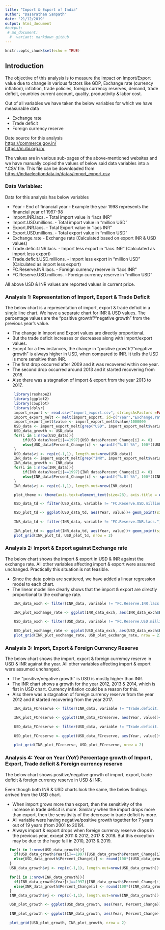```yaml
---
title: "Import & Export of India"
author: "Dasarathan Sampath"
date: "21/12/2019"
output: html_document
#output:
 # md_document:
  #  variant: markdown_github
---
```


```r
knitr::opts_chunk$set(echo = TRUE)
```

## Introduction

The objective of this analysis is to measure the impact on Import/Export value due to change in various factors like GDP, Exchange rate (currency inflation), inflation, trade policies, foreign currency reserves, demand, trade deficit, countries current account, quality, productivity & labor cost.

Out of all variables we have taken the below variables for which we have measurable data

- Exchange rate
- Trade deficit
- Foreign currency reserve


Date source for this analysis  
<https://commerce.gov.in/>  
<https://m.rbi.org.in/>

The values are in various sub-pages of the above-mentioned websites and we have manually copied the values of below said data variables into a *.CSV file. This file can be downloaded from <https://indiaelectiondata.in/datas/import_export.csv>

### Data Variables:
Data for this analysis has below variables  

- Year - End of financial year - Example the year 1998 represents the financial year of 1997-98
- Import.INR.lacs. - Total import value in "lacs INR"
- Import.USD.millions. - Total import value in "million USD"
- Export.INR.lacs. - Total Export value in "lacs INR"
- Export.USD.millions. - Total export value in "million USD"
- Exchange.rate - Exchange rate (Calculated based on export INR & USD values)
- Trade.deficit.INR.lacs. - Import less export in "lacs INR" (Calculated as import less export)
- Trade.deficit.USD.millions. - Import less export in "million USD" (Calculated as import less export)
- FC.Reserve.INR.lacs. - Foreign currency reserve in "lacs INR"
- FC.Reserve.USD.millions. - Foreign currency reserve in "million USD"

All above USD & INR values are reported values in current price.

### Analysis 1: Representation of Import, Export & Trade Deficit
The below chart is a representation of import, export & trade deficit in a single line chart. We have a separate chart for INR & USD values. The percentage values are the "positive growth"/"negative growth" from the previous year's value. 

- The change in Import and Export values are directly proportional. 
- But the trade deficit increases or decreases along with import/export values. 
- Except for a few instances, the change in "positive growth"/"negative growth" is always higher in USD, when compared to INR. It tells the USD is more sensitive than INR.
- The first drop occurred after 2009 and it was recovered within one year. 
- The second drop occurred around 2013 and it started recovering from 2018. 
- Also there was a stagnation of import & export from the year 2013 to 2017.

```r
    library(reshape2)
    library(ggplot2)
    library(cowplot)
    library(dplyr)
    import_export <- read.csv("import_export.csv", stringsAsFactors =FALSE)
    import_export_melt <- melt(import_export, id=c("Year","Exchange.rate"))
    import_export_melt$value <- import_export_melt$value/1000000
    USD_data <- import_export_melt[grep("USD", import_export_melt$variable), ]
    USD_data_growth <- USD_data
    for(i in 1:nrow(USD_data)){
        if(USD_data$Year[i]==1997){USD_data$Percent_Change[i] <- 0}
        else{USD_data$Percent_Change[i] <- sprintf("%.0f %%", 100*((USD_data$value[i] - USD_data$value[i-1]) / USD_data$value[i-1]))}
    }
    USD_data$vj <- rep(c(-1,1), length.out=nrow(USD_data))
    INR_data <- import_export_melt[grep("INR", import_export_melt$variable), ]
    INR_data_growth <- INR_data
    for(i in 1:nrow(INR_data)){
        if(INR_data$Year[i]==1997){INR_data$Percent_Change[i] <- 0}
        else{INR_data$Percent_Change[i] <- sprintf("%.0f %%", 100*((INR_data$value[i] - INR_data$value[i-1]) / INR_data$value[i-1]))}
    }
    INR_data$vj <- rep(c(-1,1), length.out=nrow(INR_data))
```

```r
    plot_theme <- theme(axis.text=element_text(size=28), axis.title = element_text(size = 24,face = "bold"), plot.title = element_text(size=30, face = "bold"), legend.text = element_text(size = 16))

    USD_data_td <- filter(USD_data, variable != "FC.Reserve.USD.millions.")

    USD_plot_td <- ggplot(USD_data_td, aes(Year, value))+ geom_point(size=4, pch=17, aes(color=variable))+ geom_line(aes( color = USD_data_td$variable))+ labs(x="Year", y="Value/millions", title="Import, Export & Trade deficit Analytics (USD)")+ geom_text(aes(label = ifelse(USD_data_td$value > 0.1, as.character(USD_data_td$Percent_Change), '')), hjust = 0, vjust = USD_data_td$vj, size = 5)+ plot_theme
    
    INR_data_td <- filter(INR_data, variable != "FC.Reserve.INR.lacs.")
    
    INR_plot_td <- ggplot(INR_data_td, aes(Year, value))+ geom_point(size=4, pch=17, aes(color=variable))+ geom_line(aes( color = INR_data_td$variable))+ labs(x="Year", y="Value/millions", title="Import, Export & Trade deficit Analytics (INR)")+ geom_text(aes(label = ifelse(INR_data_td$value > 60, as.character(INR_data_td$Percent_Change), '')), hjust = 0, vjust = INR_data_td$vj, size=5)+ plot_theme
    plot_grid(INR_plot_td, USD_plot_td, nrow = 2)
```

### Analysis 2: Import & Export against Exchange rate

The below chart shows the import & export in USD & INR against the exchange rate. All other variables affecting import & export were assumed unchanged. Practically this situation is not feasible. 

- Since the data points are scattered, we have added a linear regression model to each chart. 
- The linear model line clearly shows that the import & export are directly proportional to the exchange rate.

```r
    
    INR_data_exch <- filter(INR_data, variable != "FC.Reserve.INR.lacs.", variable != "Trade.deficit..INR.lacs.")

    INR_plot_exchange_rate <- ggplot(INR_data_exch, aes(INR_data_exch$Exchange.rate, value))+geom_point(aes(color=INR_data_exch$variable), size = 4 )+ facet_grid(.~INR_data_exch$variable) + geom_smooth(method = "lm", color="black")+labs(x = "Exchange Rate", y = "Value/millions", title = "Import & Export against Exchange Rate (INR)") + plot_theme
    
    USD_data_exch <- filter(USD_data, variable != "FC.Reserve.USD.millions.", variable != "Trade.deficit..USD.millions.")
    
    USD_plot_exchange_rate <- ggplot(USD_data_exch, aes(USD_data_exch$Exchange.rate, value))+geom_point(aes(color=USD_data_exch$variable), size = 4)+ facet_grid(.~USD_data_exch$variable)+ geom_smooth(method = "lm", color="black")+labs(x = "Exchange Rate", y = "Value/millions", title = "Import & Export against Exchange Rate (USD)") + plot_theme
    plot_grid(INR_plot_exchange_rate, USD_plot_exchange_rate, nrow = 2)
```

### Analysis 3: Import, Export & Foreign Currency Reserve

The below chart shows the import, export & foreign curremcy reserve in USD & INR against the year. All other variables affecting import & export were assumed unchanged.

- The "positive/negative growth" is USD is mostly higher than INR.
- The INR chart shows a growth for the year 2012, 2013 & 2014, which is flat in USD chart. Currency inflation could be a reason for this.
- Also there was a stagnation of foreign currency reserve from the year 2012 and it started recovering from the year 2017.


```r
    
    INR_data_FCreserve <- filter(INR_data, variable != "Trade.deficit..INR.lacs.")

    INR_plot_FCreserve <- ggplot(INR_data_FCreserve, aes(Year, value))+ geom_point(size=4, pch=17, aes(color=variable), na.rm = TRUE)+ geom_line(aes( color = INR_data_FCreserve$variable), na.rm = TRUE)+ labs(x="Year", y="Value/millions", title="Import, Export & Trade deficit Analytics (INR)")+ geom_text(aes(label = ifelse(INR_data_FCreserve$value > 60, as.character(INR_data_FCreserve$Percent_Change), '')), hjust = 0, vjust = INR_data_FCreserve$vj, size=5, na.rm = TRUE)+ plot_theme
    
    USD_data_FCreserve <- filter(USD_data, variable != "Trade.deficit..USD.millions.")
    
    USD_plot_FCreserve <- ggplot(USD_data_FCreserve, aes(Year, value))+ geom_point(size=4, pch=17, aes(color=variable), na.rm = TRUE)+ geom_line(aes( color = USD_data_FCreserve$variable), na.rm = TRUE)+ labs(x="Year", y="Value/millions", title="Import, Export & Trade deficit Analytics (USD)")+ geom_text(aes(label = ifelse(USD_data_FCreserve$value > 0.1, as.character(USD_data_FCreserve$Percent_Change), '')), hjust = 0, vjust = USD_data_FCreserve$vj, size = 5, na.rm = TRUE)+ plot_theme
    
    plot_grid(INR_plot_FCreserve, USD_plot_FCreserve, nrow = 2)
```

### Analysis 4: Year on Year (YoY) Percentage growth of Import, Export, Trade deficit & Foreign currency reserve

The below chart shows positive/negative growth of import, export, trade deficit & foreign currency reserve in USD & INR.  

Even though both INR & USD charts look the same, the below findings arrived from the USD chart.

- When import grows more than export, then the sensitivity of the increase in trade deficit is more. Similarly when the import drops more than export, then the sensitivity of the decrease in trade deficit is more.
- All variable were having negative/positive growth together for 7 years out of 19 years (from 2001 to 2019).
- Always import & export drops when foreign currency reserve drops in the previous year, except 2011 & 2012, 2017 & 2018. But this exception may be due to the huge fall in 2010, 2013 & 2019.

```r
  
  for(i in 1:nrow(USD_data_growth)){
    if(USD_data_growth$Year[i]==1997){USD_data_growth$Percent_Change[i] <- 0}
    else{USD_data_growth$Percent_Change[i] <- round(100*((USD_data_growth$value[i] - USD_data_growth$value[i-1]) / USD_data_growth$value[i-1]), digits = 2)}
  }
  USD_data_growth$vj <- rep(c(-1,1), length.out=nrow(USD_data_growth))
  
  for(i in 1:nrow(INR_data_growth)){
    if(INR_data_growth$Year[i]==1997){INR_data_growth$Percent_Change[i] <- 0}
    else{INR_data_growth$Percent_Change[i] <- round(100*((INR_data_growth$value[i] - INR_data_growth$value[i-1]) / INR_data_growth$value[i-1]), digits = 2)}
  }
  INR_data_growth$vj <- rep(c(-1,1), length.out=nrow(INR_data_growth))
```

```r
  USD_plot_growth <- ggplot(USD_data_growth, aes(Year, Percent_Change))+ geom_point(size=4, pch=17, aes(color=variable), na.rm = TRUE)+ geom_line(aes( color = USD_data_growth$variable))+ labs(x="Year", y="% Change", title="YoY Growth of Import, Export, Trade deficit & Foreign Currency Reserve (USD)")+ geom_text(aes(label = USD_data_growth$Percent_Change), na.rm = TRUE)+ plot_theme
  
  INR_plot_growth <- ggplot(INR_data_growth, aes(Year, Percent_Change))+ geom_point(size=4, pch=17, aes(color=variable), na.rm = TRUE)+ geom_line(aes( color = INR_data_growth$variable))+ labs(x="Year", y="% Change", title="YoY Growth of Import, Export, Trade deficit & Foreign Currency Reserve (INR)")+ geom_text(aes(label = INR_data_growth$Percent_Change), na.rm = TRUE)+ plot_theme
  
  plot_grid(USD_plot_growth, INR_plot_growth, nrow = 2)
```

